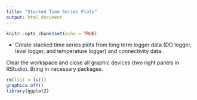 ```yaml
---
title: "Stacked Time Series Plots"
output: html_document
---
```


```r
knitr::opts_chunk$set(echo = TRUE)
```

 - Create stacked time series plots from long term logger data (DO logger, level logger, and temperature logger) and connectivity data.

Clear the workspace and close all graphic devices (two right panels in RStudio).  Bring in necessary packages.

```r
rm(list = ls())
graphics.off()
library(ggplot2)
```

